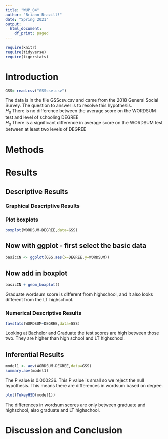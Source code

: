 ```yaml
---
title: "WUP_04"
author: "Briann Brazill!"
date: "Spring 2021"
output:
  html_document:
    df_print: paged
---
```


```r
require(knitr)
require(tidyverse)
require(tigerstats)

```

# Introduction

<!--In this section you explain what you are trying to show.  Where did the data come from?  What is the research or other question you are trying to answer?!-->

```r
GSS= read.csv("GSScsv.csv")
```




The data is in the file GSScsv.csv and came from the 2018 General Social Survey.  The question to answer is to resolve this hypothesis.  
$H_0$ There is no difference between the average score on the WORDSUM test and level of schooling DEGREE  
$H_a$ There is a significant difference in average score on the WORDSUM test between at least two levels of DEGREE  

# Methods

<!--Decide on your methods:  use "variable analysis" or other appropriate descriptors.  Make sure to choose at least one graphical method and at least one numerical method.!-->

# Results

<!--Divide this section into two sub-sections:  One for your descriptive  results and one for your inferential results.!-->

## Descriptive Results

### Graphical Descriptive Results


<!--Graphical results here.  Make sure to show your code.  Provide appropriate labels for axes, giving units if possible, and provide a good title for the graph, too.  Use the graphical results to describe the patterns if any that exist in the data as focused toward the research question!-->

### Plot boxplots

```r
boxplot(WORDSUM~DEGREE,data=GSS)
```

## Now with ggplot - first select the basic data

```r
basicCN <- ggplot(GSS,aes(x=DEGREE,y=WORDSUM))
```
## Now add in boxplot

```r
basicCN + geom_boxplot()
```
      
  Graduate wordsum score is different from highschool, and it also looks different from the LT highschool.
  
### Numerical Descriptive Results



<!--Numerical results go here. Use the numerical results to describe the patterns if any that exist in the data as focused toward the research question!-->

```r
favstats(WORDSUM~DEGREE,data=GSS)
```
Looking at Bachelor and Graduate the test scores are high between those two. They are higher than high school and LT highschool.


## Inferential Results

<!--State hypothesis clearly.  Make sure your discussion of the inferential test covers all the aspects that the test output produces, such as test statistic, p-value etc.  Make a decision about the null hypothesis, explain the assumptions on which the selected test/procedure was based, and why the chosen procedure satisfys the assumptions and is appropriate to answer the research question!-->


```r
model1 <- aov(WORDSUM~DEGREE,data=GSS)
summary.aov(model1)
```
The P value is 0.000236. This P value is small so we reject the null hypothesis. This means there are differences in wordsum based on degree. 


```r
plot(TukeyHSD(model1))
```


The differences in wordsum scores are only between graduate and highschool, also graduate and LT highschool. 

# Discussion and Conclusion

<!--Discussion and conclusion here.  If you found a relationship be sure to consider whether the relationship occurs because one of the variavbles causes the other, or whether they perhasps are related for some other reason.  Watch the chapter 6 videos from the GeorgeTown videos collection.!-->
